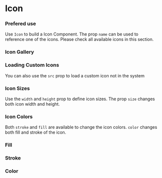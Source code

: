 
<Meta title="Components| Icon" />

# Icon

### Prefered use

Use `Icon` to build a Icon Component. The prop `name` can be used to reference one of the icons. Please check all available icons in this section.

<Preview>
  <Story name="Base Icon">
    <Icon name="add" />
  </Story>
</Preview>


### Icon Gallery

<Story name="Icon Gallery">
  <IconGallery />
</Story>


### Loading Custom Icons

You can also use the `src` prop to load a custom icon not in the system

<Preview>
  <Story name="Custom Icon">
    <Icon src="assets/icons/arrow.svg" />
  </Story>
</Preview>

### Icon Sizes

Use the `width` and `height` prop to define icon sizes.
The prop `size` changes both icon width and height.

<Preview>
  <Story name="Icon Sizes">
    <div
      style={{
        display: "flex",
        justifyContent: "space-around",
        alignItems: "center"
      }}
    >
      <Icon name="add" height={20} width={20} />
      <Icon name="add" height={30} width={30} />
      <Icon name="add" height={50} width={50} />
      <Icon name="add" size={50} />
    </div>
  </Story>
</Preview>

### Icon Colors

Both `stroke` and `fill` are available to change the icon colors. `color` changes both fill and stroke of the icon.

<Preview>
  <Story name="Icon Colors">
    <div
      style={{
        display: "flex",
        justifyContent: "space-around",
        alignItems: "center"
      }}
    >
      <div
        style={{
          display: "flex",
          flexDirection: "column",
          alignItems: "center"
        }}
      >
        <H3>Fill</H3>
        <Icon name="add" fill="steelblue" />
      </div>
      <div
        style={{
          display: "flex",
          flexDirection: "column",
          alignItems: "center"
        }}
      >
        <H3>Stroke</H3>
        <Icon name="add" stroke="steelblue" />
      </div>
      <div
        style={{
          display: "flex",
          flexDirection: "column",
          alignItems: "center"
        }}
      >
        <H3>Color</H3>
        <Icon name="add" color="steelblue" />
      </div>
    </div>
  </Story>
</Preview>
